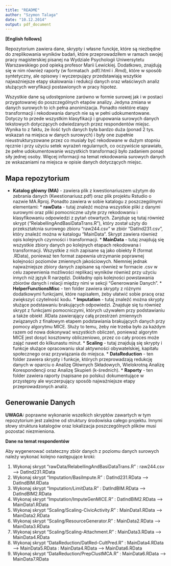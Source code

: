 ```yaml
---
title: "README"
author: "Szymon Talaga"
date: "10.12.2014"
output: pdf_document
---
```


**[English follows]**

Repozytorium zawiera dane, skrypty i własne funckje, które są niezbędne do zreplikowania wyników badań, które przeprowadziłem w ramach swojej pracy magisterskiej pisanej na Wydziale Psychologii Uniwersytetu Warszawskiego pod opieką profesor Marii Lewickiej. Dodatkowo, znajdują się w nim również raporty (w formatach .pdf/.html i .Rmd), które w sposób syntetyczny, ale opisowy i wyczerpujący przedstawiają wszytkie najważniejsze etapy skalowania i redukcji danych oraz właściwych analiz służących weryfikacji postawionych w pracy hipotez.

Wszystkie dane są udostępnione zarówno w formie surowej jak i w postaci przygotowanej do poszczególnych etapów analizy. Jedyna zmiana w danych surowych to ich pełna anonimizacja. Ponadto niektóre etapy transformacji i rekodowania danych nie są w pełni udokumentowane. Dotyczy to przede wszystkim klasyfikacji i grupowania surowych danych tekstowych dotyczących odwiedzanych przez respondentów miejsc. Wynika to z faktu, że ilość tych danych była bardzo duża (ponad 2 tys. wskazań na miejsca w danych surowych) i były one zupełnie nieustrukturyzowane przez co musiały być rekodowane w dużym stopniu ręcznie i przy użyciu setek wyrażeń regularnych, co oczywiście sprawiało, że pełne udokumentowanie wszystkich transformacji było zadaniem ponad siły jednej osoby. Więcej informacji na temat rekodowania surowych danych ze wskazaniami na miejsca w opisie danych dotyczących miejsc.

Mapa repozytorium
----------------------
* **Katalog główny (MA)** - zawiera plik z kwestionariuszem użytym do zebrania danych (Kwestionariusz.pdf) oraz plik projektu Rstudio o nazwie MA.Rproj. Ponadto zawiera w sobie katalogu z poszczególnymi elementami:
      * **rawData** - tutaj znaleźć można wszystkie pliki z danymi surowymi oraz pliki pomocniczne użyte przy rekodowaniu i klasyfikowaniu odpowiedzi z pytań otwartych. Zanjduje sę tutaj również skrypt ("RelabellingAndBasiDataTrans.R"), który został użyty do przekształcnia surowego zbioru "raw244.csv" w zbiór "DatInd231.csv", który znaleźć można w katalogu "MainData". Skrypt zawiera również opis kolejnych czynności i transformacji.
      * **MainData** - tutaj znajdują się wszystkie zbiory danych po kolejnych etapach rekodowana i transformacji. Wszystkie z nich zapisane są jako obiekty R (format .RData), ponieważ ten format zapewnia utrzymanie poprawnej kolejności poziomów zmiennych jakościowych. Niemniej jednak najważniejsze zbiory danych zapisane są również w formacie .csv w celu zapewnienia możliwości replikacj wyników również przy użyciu innych niż język R narzędzi. Dokładny opis kolejności powstawania zbiorów danych i relacji między nimi w sekcji "Generowanie Danych".
      * **HelperFunctionsMisc** - ten folder zawiera skrypty z różnymi dodatkowymi funkcjami, które napisałem, żeby ułatwić sobie pracę oraz zwiększyć czytelność kodu.
      * **Imputation** - tutaj znaleźć można skrypty służące podstawaniu brakujących odpowiedzi. Znajduje się tu również skrypt z funkcjami pomocniczymi, których używałem przy podstawianiu a także obiekt .RData zawierający całą przestrzeń zmiennych związanych z finałowym etapem podstawiania brakujących danych przy pomocy algorytmu MICE. Służy to temu, żeby nie trzeba było za każdym razem od nowa dokonywać wszystkich obliczeń, ponieważ algorytm MICE jest dosyć kosztowny obliczeniowo, przez co cały proces może zająć nawet do kilkunastu minut.
      * **Scaling** - tutaj znajdują się skrypty i funkcje służące opracowaniu skal aktywności obywatelskiej, kapitału społecznego oraz przywiązania do miejsca.
      * **DataReduction** - ten folder zawiera skrypty i funkcje, których przeprowadzają redukcję danych w oparciu o Analizę Głównych Składowych, Wielokrotną Analizę Korespondencji oraz Analizę Skupień (k-średnich).
      * **Raporty** - ten folder zawiera raporty (napisane po polsku) dokumentujące w przystępny ale wyczerpujący sposób najważniejsze etapy przeprowadzonych analiz.

Generowanie Danych
---------------------

**UWAGA:** poprawne wykonanie wszelkich skryptów zawartych w tym repozytorium jest zależne od struktury środowiska całego projektu. Innymi słowy struktura katalogów oraz lokalizacja poszczególnych plików musi pozostać niezmieniona.

**Dane na temat respondentów**

Aby wygenerować ostateczny zbiór danych z poziomu danych surowych należy wykonać kolejno następujące kroki:

1. Wykonaj skrypt "rawData/RelabellingAndBasiDataTrans.R" : raw244.csv --> DatInd231.RData
2. Wykonaj skrypt "Imputation/BasiImpute.R" : DatInd231.RData --> DatIndBIM.RData
3. Wykonaj skrypt "Imputation/LimitData.R" : DatIndBIM.RData --> DatIndBIM2.RData
4. Wykonaj skrypt "Imputation/ImputeGenMICE.R" : DatIndBIM2.RData --> MainData1.RData
5. Wykonaj skrypt "Scaling/Scaling-CivicActivity.R" : MainData1.RData --> MainData2.RData
6. Wykonaj skrypt "Scaling/ResourceGenerator.R" : MainData2.RData --> MainData3.RData
7. Wykonaj skrypt "Scaling/Scaling-Attachment.R" : MainData3.RData --> MainData4.RData
8. Wykonaj skrypt "DataReduction/DatRed-CultPred.R" : MainData4.RData --> MainData5.RData
                                                    : MainData4.RData --> MainData6.RData
9. Wykonaj skrypt "DataReduction/PrepClustMCA.R" : MainData6.RData --> MainData7.RData